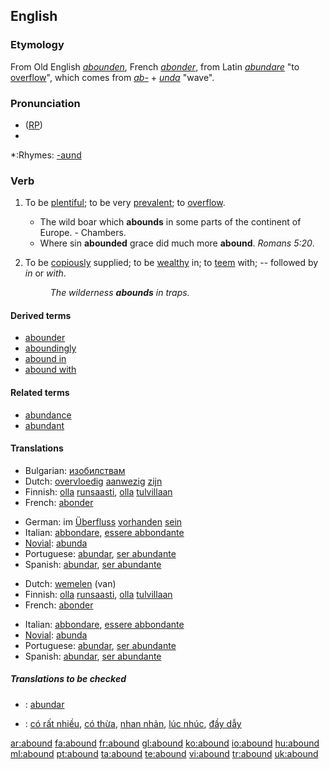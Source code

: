 ==English==

===Etymology===
From Old English ''[[abounden]]'', French ''[[abonder]]'', from Latin ''[[abundare]]'' "to [[overflow]]", which comes from ''[[ab-]]'' + ''[[unda]]'' "wave".

===Pronunciation===
* ([[RP]]) {{IPA|/əˈbaʊnd/}}
*{{audio|en-us-abound.ogg|Audio (US)}}

*:Rhymes: [[Rhymes:English:-aʊnd|-aʊnd]]

===Verb===
{{en-verb}}

# {{intransitive}} To be [[plentiful]]; to be very [[prevalent]]; to [[overflow]].
#* The wild boar which '''abounds''' in some parts of the continent of Europe. - Chambers.
#* Where sin '''abounded''' grace did much more '''abound'''. ''Romans 5:20''.
# {{intransitive}} To be [[copiously]] supplied; to be [[wealthy]] in; to [[teem]] with; -- followed by ''in'' or ''with''.
#: ''The wilderness '''abounds''' in traps.''

====Derived terms====
* [[abounder]]
* [[aboundingly]]
* [[abound in]]
* [[abound with]]

====Related terms====
* [[abundance]]
* [[abundant]]

====Translations====
{{trans-top|to be plentiful}}
*Bulgarian: [[изобилствам]]
*Dutch: [[overvloedig]] [[aanwezig]] [[zijn]]
*Finnish: [[olla]] [[runsaasti]], [[olla]] [[tulvillaan]]
*French: [[abonder]]
{{trans-mid}}
*German: im [[Überfluss]] [[vorhanden]] [[sein]]
*Italian: [[abbondare]], [[essere abbondante]]
*[[Novial]]: [[abunda]]
*Portuguese: [[abundar]], [[ser abundante]]
*Spanish: [[abundar]], [[ser abundante]]
{{trans-bottom}}

{{trans-top|to be copiously supplied}}
*Dutch: [[wemelen]] (van)
*Finnish: [[olla]] [[runsaasti]], [[olla]] [[tulvillaan]]
*French: [[abonder]]
{{trans-mid}}
*Italian: [[abbondare]], [[essere abbondante]]
*[[Novial]]: [[abunda]]
*Portuguese: [[abundar]], [[ser abundante]]
*Spanish: [[abundar]], [[ser abundante]]
{{trans-bottom}}

=====Translations to be checked=====
{{checktrans}}
*{{ttbc|Ido}}: [[abundar]]
*{{ttbc|Vietnamese}}: [[có rất nhiều]], [[có thừa]], [[nhan nhản]], [[lúc nhúc]], [[đầy dẫy]]

[[ar:abound]]
[[fa:abound]]
[[fr:abound]]
[[gl:abound]]
[[ko:abound]]
[[io:abound]]
[[hu:abound]]
[[ml:abound]]
[[pt:abound]]
[[ta:abound]]
[[te:abound]]
[[vi:abound]]
[[tr:abound]]
[[uk:abound]]